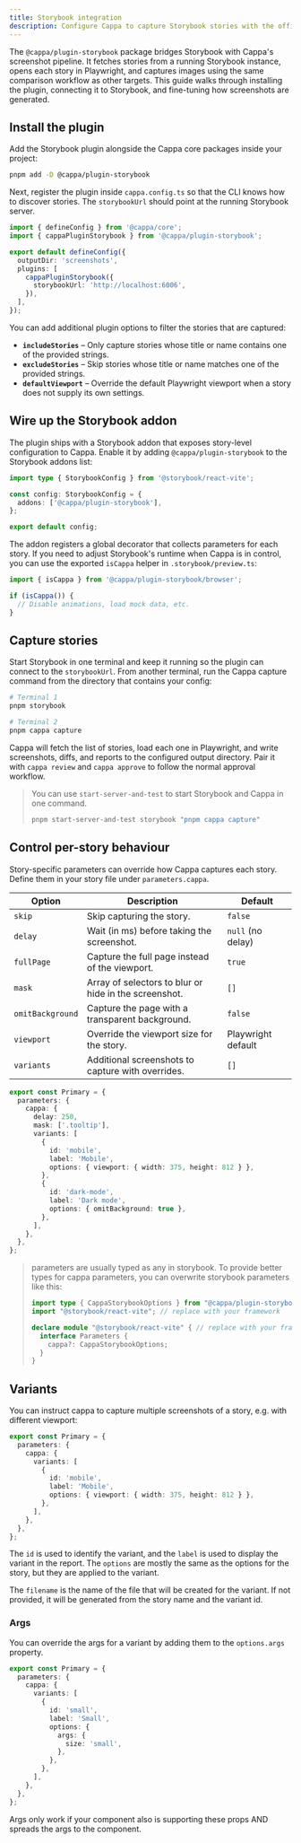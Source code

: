 ```yaml
---
title: Storybook integration
description: Configure Cappa to capture Storybook stories with the official plugin and addon.
---
```


The `@cappa/plugin-storybook` package bridges Storybook with Cappa's screenshot pipeline. It fetches
stories from a running Storybook instance, opens each story in Playwright, and captures images using
the same comparison workflow as other targets. This guide walks through installing the plugin,
connecting it to Storybook, and fine-tuning how screenshots are generated.

## Install the plugin

Add the Storybook plugin alongside the Cappa core packages inside your project:

```bash
pnpm add -D @cappa/plugin-storybook
```

Next, register the plugin inside `cappa.config.ts` so that the CLI knows how to discover stories. The
`storybookUrl` should point at the running Storybook server.

```ts
import { defineConfig } from '@cappa/core';
import { cappaPluginStorybook } from '@cappa/plugin-storybook';

export default defineConfig({
  outputDir: 'screenshots',
  plugins: [
    cappaPluginStorybook({
      storybookUrl: 'http://localhost:6006',
    }),
  ],
});
```

You can add additional plugin options to filter the stories that are captured:

- **`includeStories`** – Only capture stories whose title or name contains one of the provided
  strings.
- **`excludeStories`** – Skip stories whose title or name matches one of the provided strings.
- **`defaultViewport`** – Override the default Playwright viewport when a story does not supply its
  own settings.

## Wire up the Storybook addon

The plugin ships with a Storybook addon that exposes story-level configuration to Cappa. Enable it by
adding `@cappa/plugin-storybook` to the Storybook addons list:

```ts title=".storybook/main.ts"
import type { StorybookConfig } from '@storybook/react-vite';

const config: StorybookConfig = {
  addons: ['@cappa/plugin-storybook'],
};

export default config;
```

The addon registers a global decorator that collects parameters for each story. If you need to adjust
Storybook's runtime when Cappa is in control, you can use the exported `isCappa` helper in
`.storybook/preview.ts`:

```ts title=".storybook/preview.ts"
import { isCappa } from '@cappa/plugin-storybook/browser';

if (isCappa()) {
  // Disable animations, load mock data, etc.
}
```

## Capture stories

Start Storybook in one terminal and keep it running so the plugin can connect to the `storybookUrl`.
From another terminal, run the Cappa capture command from the directory that contains your config:

```bash
# Terminal 1
pnpm storybook

# Terminal 2
pnpm cappa capture
```

Cappa will fetch the list of stories, load each one in Playwright, and write screenshots, diffs, and
reports to the configured output directory. Pair it with `cappa review` and `cappa approve` to follow
the normal approval workflow.

> You can use `start-server-and-test` to start Storybook and Cappa in one command.
> 
> ```bash
> pnpm start-server-and-test storybook "pnpm cappa capture"
> ```

## Control per-story behaviour

Story-specific parameters can override how Cappa captures each story. Define them in your story file
under `parameters.cappa`.

| Option | Description | Default |
| --- | --- | --- |
| `skip` | Skip capturing the story. | `false` |
| `delay` | Wait (in ms) before taking the screenshot. | `null` (no delay) |
| `fullPage` | Capture the full page instead of the viewport. | `true` |
| `mask` | Array of selectors to blur or hide in the screenshot. | `[]` |
| `omitBackground` | Capture the page with a transparent background. | `false` |
| `viewport` | Override the viewport size for the story. | Playwright default |
| `variants` | Additional screenshots to capture with overrides. | `[]` |

```ts title="Button.stories.tsx"
export const Primary = {
  parameters: {
    cappa: {
      delay: 250,
      mask: ['.tooltip'],
      variants: [
        {
          id: 'mobile',
          label: 'Mobile',
          options: { viewport: { width: 375, height: 812 } },
        },
        {
          id: 'dark-mode',
          label: 'Dark mode',
          options: { omitBackground: true },
        },
      ],
    },
  },
};
```

> parameters are usually typed as any in storybook. To provide better types for cappa parameters, you can
> overwrite storybook parameters like this:
>
> ```ts title="stories/types.d.ts"
> import type { CappaStorybookOptions } from "@cappa/plugin-storybook";
> import "@storybook/react-vite"; // replace with your framework
>
> declare module "@storybook/react-vite" { // replace with your framework
>   interface Parameters {
>     cappa?: CappaStorybookOptions;
>   }
> }
> ```

## Variants

You can instruct cappa to capture multiple screenshots of a story, e.g. with different viewport:

```ts title="Button.stories.tsx"
export const Primary = {
  parameters: {
    cappa: {
      variants: [
        {
          id: 'mobile',
          label: 'Mobile',
          options: { viewport: { width: 375, height: 812 } },
        },
      ],
    },
  },
};
```

The `id` is used to identify the variant, and the `label` is used to display the variant in the report.
The `options` are mostly the same as the options for the story, but they are applied to the variant.

The `filename` is the name of the file that will be created for the variant. If not provided, it will be
generated from the story name and the variant id.

### Args

You can override the args for a variant by adding them to the `options.args` property.

```ts title="Button.stories.tsx"
export const Primary = {
  parameters: {
    cappa: {
      variants: [
        {
          id: 'small',
          label: 'Small',
          options: {
            args: {
              size: 'small',
            },
          },
        },
      ],
    },
  },
};
```

Args only work if your component also is supporting these props AND spreads the args to the component.
